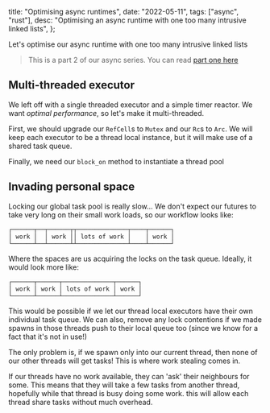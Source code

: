   title: "Optimising async runtimes",
  date: "2022-05-11",
  tags: ["async", "rust"],
  desc: "Optimising an async runtime with one too many intrusive linked lists",
};

Let's optimise our async runtime with one too many intrusive linked lists

> This is a part 2 of our async series. You can read [part one here](async)

## Multi-threaded executor

We left off with a single threaded executor and a simple timer reactor.
We want _optimal performance_, so let's make it multi-threaded.

First, we should upgrade our `RefCell`s to `Mutex` and our `Rc`s to `Arc`.
We will keep each executor to be a thread local instance, but it will make use
of a shared task queue.

Finally, we need our `block_on` method to instantiate a thread pool

## Invading personal space

Locking our global task pool is really slow... We don't expect our futures to take very
long on their small work loads, so our workflow looks like:

```
┌──────┬──┬──────┬┬──────────────┬────┬──────┐
│ work │  │ work ││ lots of work │    │ work │
└──────┴──┴──────┴┴──────────────┴────┴──────┘
```

Where the spaces are us acquiring the locks on the task queue. Ideally, it would look more like:

```
┌──────┬──────┬──────────────┬──────┐
│ work │ work │ lots of work │ work │
└──────┴──────┴──────────────┴──────┘
```

This would be possible if we let our thread local executors have their own individual task queue.
We can also, remove any lock contentions if we made spawns in those threads push to their local queue too
(since we know for a fact that it's not in use!)

The only problem is, if we spawn only into our current thread, then none of our other threads will get tasks!
This is where work stealing comes in.

If our threads have no work available, they can 'ask' their neighbours for some. This means that they
will take a few tasks from another thread, hopefully while that thread is busy doing some work.
this will allow each thread share tasks without much overhead.
